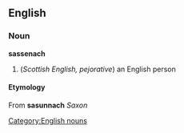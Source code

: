 == English ==
=== Noun ===
[[Category:English nouns]]
'''sassenach'''
#(''Scottish English, pejorative'') an English person
==== Etymology ====
From {{Gael.}} '''sasunnach''' ''Saxon''